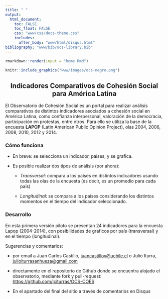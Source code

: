 ```yaml
---
title: " "
output: 
  html_document: 
    toc: FALSE
    toc_float: FALSE
    css: "www/css/docs-theme.css"
    includes:
      after_body: "www/html/disqus.html"
bibliography: "www/bib/ocs-library.bib" 
---
```


```r
rmarkdown::render(input = "home.Rmd")
```

```r
knitr::include_graphics("www/images/ocs-negro.png")
```
<div style="text-align:center">
## Indicadores Comparativos de Cohesión Social para América Latina
</div>

El Observatorio de Cohesión Social es un portal para realizar análisis comparativos de distintos indicadores asociados a cohesión social en América Latina, como confianza interpersonal, valoración de la democracia, participación en protestas, entre otros. Para ello se utiliza la base de la encuesta **LAPOP** (Latin American Public Opinion Project), olas  2004, 2006, 2008, 2010, 2012 y 2014. 

### Cómo funciona

- En breve: se selecciona un indicador, países, y se grafica.

- Es posible realizar dos tipos de análisis (por ahora):
  
   - *Transversal*: compara a los países en distintos indicadores usando todas las olas de la encuesta (es decir, es un promedio para cada país)
   
   - *Longitudinal*: se compara a los países considerando los distintos momentos en el tiempo del indicador seleccionado.

### Desarrollo

En esta primera versión piloto se presentan 24 indicadores para la encuesta Lapop (2004-2014), con posibilidades de graficos por país (transversal) y en el tiempo (longitudinal). 

Sugerencias y comentarios:

- por email a Juan Carlos Castillo, [juancastillov@uchile.cl](juancastillov@uchile.cl) o Julio Iturra,  [julioiturrasanhueza@gmail.com](julioiturrasanhueza@gmail.com) 

- directamente en el repositorio de Github donde se encuentra alojado el observatorio, mediante fork y pull-request: [https://github.com/jciturras/OCS-COES](https://github.com/jciturras/OCS-COES)

-  En el apartado del final del sitio a través de comentarios en Disqus



